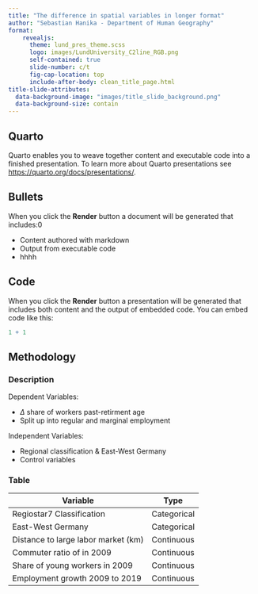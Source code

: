 ```yaml
---
title: "The difference in spatial variables in longer format"
author: "Sebastian Hanika - Department of Human Geography"
format:
    revealjs:
      theme: lund_pres_theme.scss
      logo: images/LundUniversity_C2line_RGB.png
      self-contained: true
      slide-number: c/t
      fig-cap-location: top
      include-after-body: clean_title_page.html
title-slide-attributes:
  data-background-image: "images/title_slide_background.png"
  data-background-size: contain
---
```


## Quarto

Quarto enables you to weave together content and executable code into a finished presentation. To learn more about Quarto presentations see <https://quarto.org/docs/presentations/>.

## Bullets

When you click the **Render** button a document will be generated that includes:0

-   Content authored with markdown
-   Output from executable code
-   hhhh

## Code

When you click the **Render** button a presentation will be generated that includes both content and the output of embedded code. You can embed code like this:

```r
1 + 1
```

## Methodology

::: panel-tabset
### Description

Dependent Variables:

-   $\Delta$ share of workers past-retirment age
-   Split up into regular and marginal employment

Independent Variables:

-   Regional classification & East-West Germany
-   Control variables

### Table

| Variable                            | Type        |
|-------------------------------------|-------------|
| Regiostar7 Classification           | Categorical |
| East-West Germany                   | Categorical |
| Distance to large labor market (km) | Continuous  |
| Commuter ratio of in 2009           | Continuous  |
| Share of young workers in 2009      | Continuous  |
| Employment growth 2009 to 2019      | Continuous  |
:::
